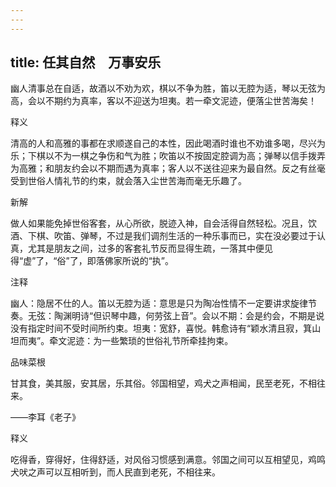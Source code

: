 ```yaml
---
---
---
```

title: 任其自然　万事安乐
---



幽人清事总在自适，故酒以不劝为欢，棋以不争为胜，笛以无腔为适，琴以无弦为高，会以不期约为真率，客以不迎送为坦夷。若一牵文泥迹，便落尘世苦海矣！

释义

清高的人和高雅的事都在求顺遂自己的本性，因此喝酒时谁也不劝谁多喝，尽兴为乐；下棋以不为一棋之争伤和气为胜；吹笛以不按固定腔调为高；弹琴以信手拨弄为高雅；和朋友约会以不期而遇为真率；客人以不送往迎来为最自然。反之有丝毫受到世俗人情礼节的约束，就会落入尘世苦海而毫无乐趣了。

新解

做人如果能免掉世俗客套，从心所欲，脱迹入神，自会活得自然轻松。况且，饮酒、下棋、吹笛、弹琴，不过是我们调剂生活的一种乐事而已，实在没必要过于认真，尤其是朋友之间，过多的客套礼节反而显得生疏，一落其中便见得“虚”了，“俗”了，即落佛家所说的“执”。

注释

幽人：隐居不仕的人。笛以无腔为适：意思是只为陶冶性情不一定要讲求旋律节奏。无弦：陶渊明诗“但识琴中趣，何劳弦上音”。会以不期：会是约会，不期是说没有指定时间不受时间所约束。坦夷：宽舒，喜悦。韩愈诗有“颖水清且寂，箕山坦而夷”。牵文泥迹：为一些繁琐的世俗礼节所牵挂拘束。



品味菜根

甘其食，美其服，安其居，乐其俗。邻国相望，鸡犬之声相闻，民至老死，不相往来。

——李耳《老子》

释义

吃得香，穿得好，住得舒适，对风俗习惯感到满意。邻国之间可以互相望见，鸡鸣犬吠之声可以互相听到，而人民直到老死，不相往来。